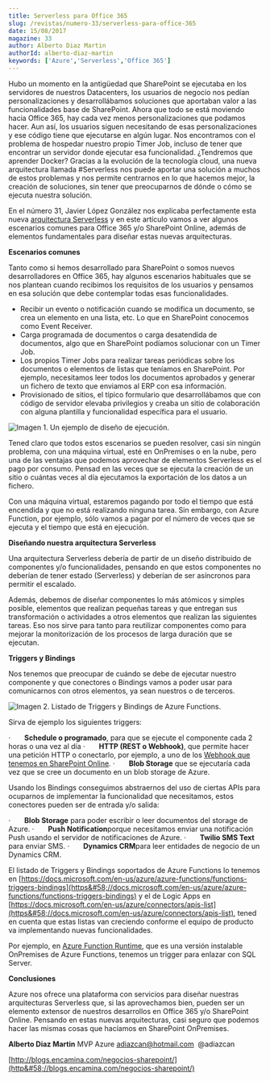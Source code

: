 ```yaml
---
title: Serverless para Office 365
slug: /revistas/numero-33/serverless-para-office-365
date: 15/08/2017
magazine: 33
author: Alberto Diaz Martin
authorId: alberto-diaz-martin
keywords: ['Azure','Serverless','Office 365']
---
```



<ArticleHeader frontmatter={props.pageContext.frontmatter} />



Hubo un momento en la antigüedad que SharePoint se ejecutaba en los servidores de nuestros Datacenters, los usuarios de negocio nos pedían personalizaciones y desarrollábamos soluciones que aportaban valor a las funcionalidades base de SharePoint. Ahora que todo se está moviendo hacia Office 365, hay cada vez menos personalizaciones que podamos hacer. Aun así, los usuarios siguen necesitando de esas personalizaciones y ese código tiene que ejecutarse en algún lugar. Nos encontramos con el problema de hospedar nuestro propio Timer Job, incluso de tener que encontrar un servidor donde ejecutar esa funcionalidad. ¿Tendremos que aprender Docker? Gracias a la evolución de la tecnología cloud, una nueva arquitectura llamada #Serverless nos puede aportar una solución a muchos de estos problemas y nos permite centrarnos en lo que hacemos mejor, la creación de soluciones, sin tener que preocuparnos de dónde o cómo se ejecuta nuestra solución.

En el número 31, Javier López González nos explicaba perfectamente esta nueva [arquitectura Serverless](/revistas/numero-31/azure-serverless) y en este artículo vamos a ver algunos escenarios comunes para Office 365 y/o SharePoint Online, además de elementos fundamentales para diseñar estas nuevas arquitecturas.

**Escenarios comunes**

Tanto como si hemos desarrollado para SharePoint o somos nuevos desarrolladores en Office 365, hay algunos escenarios habituales que se nos plantean cuando recibimos los requisitos de los usuarios y pensamos en esa solución que debe contemplar todas esas funcionalidades.

- Recibir un evento o notificación cuando se modifica un documento, se crea un elemento en una lista, etc. Lo que en SharePoint conocemos como Event Receiver.
- Carga programada de documentos o carga desatendida de documentos, algo que en SharePoint podíamos solucionar con un Timer Job.
- Los propios Timer Jobs para realizar tareas periódicas sobre los documentos o elementos de listas que teníamos en SharePoint. Por ejemplo, necesitamos leer todos los documentos aprobados y generar un fichero de texto que enviamos al ERP con esa información.
- Prov​isionado de sitios, el típico formulario que desarrollábamos que con código de servidor elevaba privilegios y creaba un sitio de colaboración con alguna plantilla y funcionalidad específica para el usuario.


![Imagen 1. Un ejemplo de diseño de ejecución.](../../../images/numero33/serverless-para-office-365/image1.png)

Tened claro que todos estos escenarios se pueden resolver, casi sin ningún problema, con una máquina virtual, esté en OnPremises o en la nube, pero una de las ventajas que podemos aprovechar de elementos Serverless es el pago por consumo. Pensad en las veces que se ejecuta la creación de un sitio o cuántas veces al día ejecutamos la exportación de los datos a un fichero.

Con una máquina virtual, estaremos pagando por todo el tiempo que está encendida y que no está realizando ninguna tarea. Sin embargo, con Azure Function, por ejemplo, sólo vamos a pagar por el número de veces que se ejecuta y el tiempo que está en ejecución.

**Diseñando nuestra arquitectura Serverless**

Una arquitectura Serverless debería de partir de un diseño distribuido de componentes y/o funcionalidades, pensando en que estos componentes no deberían de tener estado (Serverless) y deberían de ser asíncronos para permitir el escalado.

Además, debemos de diseñar componentes lo más atómicos y simples posible, elementos que realizan pequeñas tareas y que entregan sus transformación o actividades a otros elementos que realizan las siguientes tareas. Eso nos sirve para tanto para reutilizar componentes como para mejorar la monitorización de los procesos de larga duración que se ejecutan.

**Triggers y Bindings**

Nos tenemos que preocupar de cuándo se debe de ejecutar nuestro componente y que conectores o Bindings vamos a poder usar para comunicarnos con otros elementos, ya sean nuestros o de terceros.

![Imagen 2. Listado de Triggers y Bindings de Azure Functions.](../../../images/numero33/serverless-para-office-365/image2.png)

Sirva de ejemplo los siguientes triggers:

·       **Schedule o programado**, para que se ejecute el componente cada 2 horas o una vez al día
·       **HTTP (REST o Webhook)**, que permite hacer una petición HTTP o conectarlo, por ejemplo, a uno de los [Webhook que tenemos en SharePoint Online](/revistas/numero-32/eventos-sobre-sharepoint-online-con-webhooks). 
·       **Blob Storage** que se ejecutaría cada vez que se cree un documento en un blob storage de Azure.

Usando los Bindings conseguimos abstraernos del uso de ciertas APIs para ocuparnos de implementar la funcionalidad que necesitamos, estos conectores pueden ser de entrada y/o salida:

·       **Blob Storage** para poder escribir o leer documentos del storage de Azure. 
·       **Push Notification**porque necesitamos enviar una notificación Push usando el servidor de notificaciones de Azure. 
·       **Twilio SMS Text** para enviar SMS.
·       **Dynamics CRM**para leer entidades de negocio de un Dynamics CRM.

El listado de Triggers y Bindings soportados de Azure Functions lo tenemos en [https://docs.microsoft.com/en-us/azure/azure-functions/functions-triggers-bindings](https&#58;//docs.microsoft.com/en-us/azure/azure-functions/functions-triggers-bindings) y el de Logic Apps en [https://docs.microsoft.com/en-us/azure/connectors/apis-list](https&#58;//docs.microsoft.com/en-us/azure/connectors/apis-list), tened en cuenta que estas listas van creciendo conforme el equipo de producto va implementando nuevas funcionalidades.

Por ejemplo, en [Azure Function Runtime](https&#58;//docs.microsoft.com/en-us/azure/azure-functions/functions-runtime-overview), que es una versión instalable OnPremises de Azure Functions, tenemos un trigger para enlazar con SQL Server.

**Conclusiones**

Azure nos ofrece una plataforma con servicios para diseñar nuestras arquitecturas Serverless que, si las aprovechamos bien, pueden ser un elemento extensor de nuestros desarrollos en Office 365 y/o SharePoint Online. Pensando en estas nuevas arquitecturas, casi seguro que podemos hacer las mismas cosas que hacíamos en SharePoint OnPremises.



**Alberto Diaz Martin**
 MVP Azure
 adiazcan@hotmail.com 
 @adiazcan

[http://blogs.encamina.com/negocios-sharepoint/](http&#58;//blogs.encamina.com/negocios-sharepoint/)

